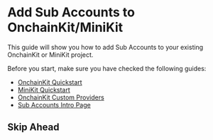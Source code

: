 # Add Sub Accounts to OnchainKit/MiniKit

This guide will show you how to add Sub Accounts to your existing OnchainKit or MiniKit project.

Before you start, make sure you have checked the following guides:

- [OnchainKit Quickstart](/builderkits/onchainkit/getting-started)
- [MiniKit Quickstart](/builderkits/minikit/getting-started)
- [OnchainKit Custom Providers](/builderkits/onchainkit/config/supplemental-providers)
- [Sub Accounts Intro Page](/identity/smart-wallet/guides/sub-accounts)

## Skip Ahead
